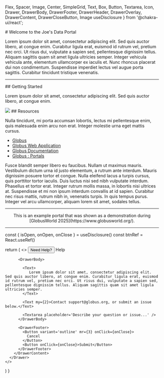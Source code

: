   Flex, 
  Spacer,
  Image,
  Center,
  SimpleGrid,
  Text,
  Box,
  Button,
  Textarea,
  Icon,
  Drawer,
  DrawerBody,
  DrawerFooter,
  DrawerHeader,
  DrawerOverlay,
  DrawerContent,
  DrawerCloseButton,
  Image
  useDisclosure
} from '@chakra-ui/react';

<Box>
  # Welcome to the Joe's Data Portal

  Lorem ipsum dolor sit amet, consectetur adipiscing elit. Sed quis auctor libero, at congue enim. Curabitur ligula erat, euismod id rutrum vel, pretium nec orci. Ut risus dui, vulputate a sapien sed, pellentesque dignissim tellus. Aliquam sagittis quam sit amet ligula ultricies semper. Integer vehicula vehicula ante, elementum ullamcorper ex iaculis et. Nunc rhoncus placerat dui non condimentum. Suspendisse imperdiet lectus vel augue porta sagittis. Curabitur tincidunt tristique venenatis.
</Box>

<hr />

<SimpleGrid columns={2} spacing={10}>

<Box>
  ## Getting Started

  Lorem ipsum dolor sit amet, consectetur adipiscing elit. Sed quis auctor libero, at congue enim.

  <Box boxSize="sm">
    <Image src="/nasa-1lfI7wkGWZ4-unsplash.jpg" />
  </Box>
  

</Box>

<Box>
  ## Resources

  Nulla tincidunt, mi porta accumsan lobortis, lectus mi pellentesque enim, quis malesuada enim arcu non erat. Integer molestie urna eget mattis cursus.

  - [Globus](https://www.globus.org)
  - [Globus Web Application](https://app.globus.org)
  - [Globus Documentation](https://docs.globus.org/)
  - [Globus : Portals](https://www.globus.org/portals)

  <HelpDrawer />
</Box>

</SimpleGrid>

<Box>
  <Text>
     Fusce blandit semper libero eu faucibus. Nullam ut maximus mauris. Vestibulum dictum urna id justo elementum, a rutrum ante interdum. Mauris dignissim posuere tortor et congue. Nulla eleifend lacus a turpis cursus, quis porttitor tortor iaculis. Duis luctus nisi sed nibh vulputate interdum. Phasellus et tortor erat. Integer rutrum mollis massa, in lobortis nisi ultrices at. Suspendisse et mi non ipsum interdum convallis at id sapien. Curabitur nec risus mattis, rutrum nibh in, venenatis turpis. In quis tempus purus. Integer vel arcu ullamcorper, aliquam lorem sit amet, sodales tellus.
  </Text>
</Box>

<hr />

<Center>
  <Text fontSize="sm" as="span">
  This is an example portal that was shown as a demonstration during [GlobusWorld 2025](https://www.globusworld.org/).
  </Text>
</Center>

<hr />



  const { isOpen, onOpen, onClose } = useDisclosure()
  const btnRef = React.useRef()

  return (
    <>
      <Button ref={btnRef} size='sm' onClick={onOpen} my={4}  variant='ghost'>
        Need Help?
      </Button>
      <Drawer
        size='md'
        isOpen={isOpen}
        placement='right'
        onClose={onClose}
        finalFocusRef={btnRef}
      >
        <DrawerOverlay />
        <DrawerContent>
          <DrawerCloseButton />
          <DrawerHeader>Help</DrawerHeader>

          <DrawerBody>

            <Text>
               Lorem ipsum dolor sit amet, consectetur adipiscing elit. Sed quis auctor libero, at congue enim. Curabitur ligula erat, euismod id rutrum vel, pretium nec orci. Ut risus dui, vulputate a sapien sed, pellentesque dignissim tellus. Aliquam sagittis quam sit amet ligula ultricies semper.
            </Text>
            
            <Text my={2}>Contact support@globus.org, or submit an issue below.</Text>
            
            <Textarea placeholder='Describe your question or issue...' />
          </DrawerBody>

          <DrawerFooter>
            <Button variant='outline' mr={3} onClick={onClose}>
              Cancel
            </Button>
            <Button onClick={onClose}>Submit</Button>
          </DrawerFooter>
        </DrawerContent>
      </Drawer>
    </>
  )
}
